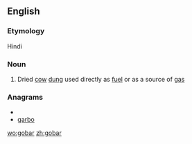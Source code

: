 ==English==

===Etymology===
Hindi

===Noun===
{{en-noun|-}}

# Dried [[cow]] [[dung]] used directly as [[fuel]] or as a source of [[gas]]

===Anagrams===
* {{alphagram|abgor}}
* [[garbo#English|garbo]]

[[wo:gobar]]
[[zh:gobar]]